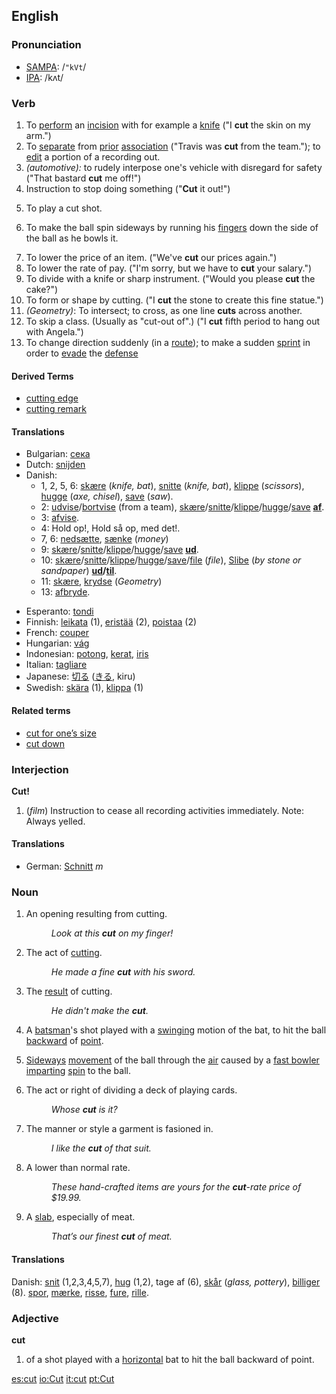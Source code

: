 ==English==
===Pronunciation===
*[[w:SAMPA|SAMPA]]: /<tt>"kVt</tt>/
*[[w:IPA|IPA]]: /kʌt/


===Verb===
{{irregverb|cut|[[cuts]]|cut|cut|[[cutting]]}}
# To [[perform]] an [[incision]] with for example a [[knife]] ("I '''cut''' the skin on my arm.")
# To [[separate]] from [[prior]] [[association]] ("Travis was '''cut''' from the team."); to [[edit]] a portion of a recording out.
#''(automotive):'' to rudely interpose one's vehicle with disregard for safety ("That bastard '''cut''' me off!")
# Instruction to stop doing something ("'''Cut''' it out!")
# {{Cricket}} To play a cut shot.
# {{cricket}} To make the ball spin sideways by running his [[finger]]s down the side of the ball as he bowls it.
# To lower the price of an item.  ("We've '''cut''' our prices again.")
# To lower the rate of pay.  ("I'm sorry, but we have to '''cut''' your salary.")
# To divide with a knife or sharp instrument.  ("Would you please '''cut''' the cake?")
# To form or shape by cutting.  ("I '''cut''' the stone to create this fine statue.")
#''(Geometry)'': To intersect; to cross, as one line '''cuts''' across another.
# To skip a class. (Usually as "cut-out of".)  ("I '''cut''' fifth period to hang out with Angela.")
# To change direction suddenly (in a [[route]]); to make a sudden [[sprint]] in order to [[evade]] the [[defense]]

====Derived Terms====
*[[cutting edge]]
*[[cutting remark]]

====Translations====
{{top}}
*Bulgarian: [[сека]]
*Dutch: [[snijden]]
*Danish:
** 1, 2, 5, 6: [[skære]] (''knife, bat''), [[snitte]] (''knife, bat''), [[klippe]] (''scissors''), [[hugge]] (''axe, chisel''), [[save]] (''saw'').
** 2: [[udvise]]/[[bortvise]] (from a team), [[skære]]/[[snitte]]/[[klippe]]/[[hugge]]/[[save]] '''[[af]]'''.
** 3: [[afvise]].
** 4: Hold op!, Hold så op, med det!. 
** 7, 6: [[nedsætte]], [[sænke]] (''money'')
** 9: [[skære]]/[[snitte]]/[[klippe]]/[[hugge]]/[[save]] '''[[ud]]'''.
** 10: [[skære]]/[[snitte]]/[[klippe]]/[[hugge]]/[[save]]/[[file]] (''file''), [[Slibe]] (''by stone or sandpaper'') '''[[ud]]/[[til]]'''.
** 11: [[skære]], [[krydse]] (''Geometry'')
** 13: [[afbryde]].
{{mid}}
*Esperanto: [[tondi]]
*Finnish: [[leikata]] (1), [[eristää]] (2), [[poistaa]] (2)
*French: [[couper]]
*Hungarian: [[vág]]
*Indonesian: [[potong]], [[kerat]], [[iris]]
*Italian: [[tagliare]]
*Japanese: [[切る]] ([[きる]], kiru)
*Swedish: [[skära]] (1), [[klippa]] (1)
{{bottom}}

====Related terms====
*[[cut for one’s size]]
*[[cut down]]

===Interjection===
'''Cut!'''
#(''film'') Instruction to cease all recording activities immediately.  Note: Always yelled.
====Translations====
{{top}}
*German: [[Schnitt]] ''m''
{{mid}}
{{bottom}}

===Noun===
{{sb|cut|[[cuts]]}}
# An opening resulting from cutting.
#:''Look at this '''cut''' on my finger!''
# The act of [[cutting]].
#:''He made a fine '''cut''' with his sword.''
# The [[result]] of cutting.
#:''He didn't make the '''cut'''.''
# {{Cricket}} A [[batsman]]'s shot played with a [[swing]]ing motion of the bat, to hit the ball [[backward]] of [[point]].
# {{Cricket}} [[Sideways]] [[movement]] of the ball through the [[air]] caused by a [[fast bowler]] [[impart]]ing [[spin]] to the ball.
# The act or right of dividing a deck of playing cards.
#:''Whose '''cut''' is it?''
# The manner or style a garment is fasioned in.
#:''I like the '''cut''' of that suit.''
# A lower than normal rate.
#:''These hand-crafted items are yours for the '''cut'''-rate price of $19.99.''
# A [[slab]], especially of meat.
#:''That’s our finest '''cut''' of meat.''
====Translations====
{{top}}
Danish: [[snit]] (1,2,3,4,5,7), [[hug]] (1,2), tage af (6), [[skår]] (''glass, pottery''), [[billiger]] (8). [[spor]], [[mærke]], [[risse]], [[fure]], [[rille]].
{{mid}}
{{bottom}}

===Adjective===
'''cut'''
# {{Cricket}} of a shot played with a [[horizontal]] bat to hit the ball backward of point.
[[es:cut]]
[[io:Cut]]
[[it:cut]]
[[pt:Cut]]